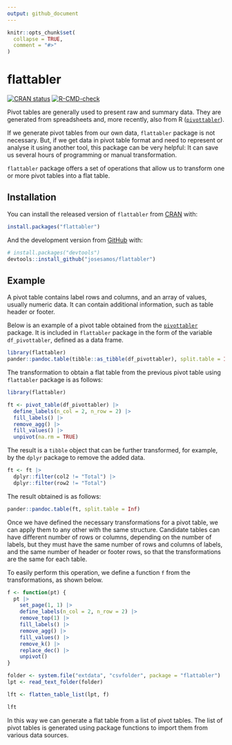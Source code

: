```yaml
---
output: github_document
---
```


<!-- README.md is generated from README.Rmd. Please edit that file -->

```r
knitr::opts_chunk$set(
  collapse = TRUE,
  comment = "#>"
)
```

# flattabler

<!-- badges: start -->
[![CRAN status](https://www.r-pkg.org/badges/version/flattabler)](https://CRAN.R-project.org/package=flattabler)
[![R-CMD-check](https://github.com/josesamos/flattabler/actions/workflows/R-CMD-check.yaml/badge.svg)](https://github.com/josesamos/flattabler/actions/workflows/R-CMD-check.yaml)
<!-- badges: end -->

<!-- [![Codecov test coverage](https://codecov.io/gh/josesamos/flattabler/branch/master/graph/badge.svg)](https://app.codecov.io/gh/josesamos/flattabler?branch=master) -->

Pivot tables are generally used to present raw and summary data. They are generated from spreadsheets and, more recently, also from R ([`pivottabler`](https://CRAN.R-project.org/package=pivottabler)).

If we generate pivot tables from our own data, `flattabler` package is not necessary. But, if we get data in pivot table format and need to represent or analyse it using another tool, this package can be very helpful: It can save us several hours of programming or manual transformation.

`flattabler` package offers a set of operations that allow us to transform one or more pivot tables into a flat table. 


## Installation

You can install the released version of `flattabler` from [CRAN](https://CRAN.R-project.org) with:

``` r
install.packages("flattabler")
```

And the development version from [GitHub](https://github.com/) with:

``` r
# install.packages("devtools")
devtools::install_github("josesamos/flattabler")
```

## Example

A pivot table contains label rows and columns, and an array of values, usually numeric data. It can contain additional information, such as table header or footer.

Below is an example of a pivot table obtained from the [`pivottabler`](https://CRAN.R-project.org/package=pivottabler) package. It is included in `flattabler` package in the form of the variable `df_pivottabler`, defined as a data frame.

```r
library(flattabler)
pander::pandoc.table(tibble::as_tibble(df_pivottabler), split.table = Inf)
```

The transformation to obtain a flat table from the previous pivot table using `flattabler` package is as follows:

```r
library(flattabler)

ft <- pivot_table(df_pivottabler) |>
  define_labels(n_col = 2, n_row = 2) |>
  fill_labels() |>
  remove_agg() |>
  fill_values() |>
  unpivot(na.rm = TRUE)
```

The result is a `tibble` object that can be further transformed, for example, by the `dplyr` package to remove the added data.

```r
ft <- ft |>
  dplyr::filter(col2 != "Total") |>
  dplyr::filter(row2 != "Total")
```

The result obtained is as follows:

```r
pander::pandoc.table(ft, split.table = Inf)
```

Once we have defined the necessary transformations for a pivot table, we can apply them to any other with the same structure. Candidate tables can have different number of rows or columns, depending on the number of labels, but they must have the same number of rows and columns of labels, and the same number of header or footer rows, so that the transformations are the same for each table.

To easily perform this operation, we define a function `f` from the transformations, as shown below.

```r
f <- function(pt) {
  pt |>
    set_page(1, 1) |>
    define_labels(n_col = 2, n_row = 2) |>
    remove_top(1) |>
    fill_labels() |>
    remove_agg() |>
    fill_values() |>
    remove_k() |>
    replace_dec() |>
    unpivot()
}

folder <- system.file("extdata", "csvfolder", package = "flattabler")
lpt <- read_text_folder(folder)

lft <- flatten_table_list(lpt, f)

lft
```

In this way we can generate a flat table from a list of pivot tables. The list of pivot tables is generated using package functions to import them from various data sources.

